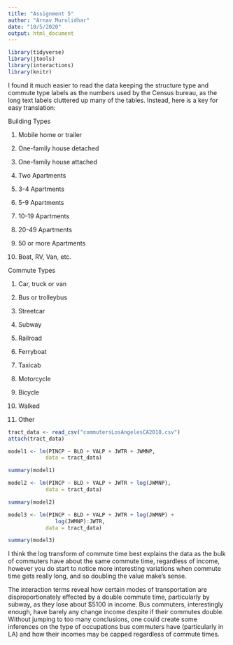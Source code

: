 ```yaml
---
title: "Assignment 5"
author: "Arnav Murulidhar"
date: "10/5/2020"
output: html_document
---
```


```r
library(tidyverse)
library(jtools)
library(interactions)
library(knitr)
```

I found it much easier to read the data keeping the structure type and commute type labels as the numbers used by the Census bureau, as the long text labels cluttered up many of the tables. Instead, here is a key for easy translation:

Building Types

1. Mobile home or trailer

2. One-family house detached

3. One-family house attached

4. Two Apartments

5. 3-4 Apartments

6. 5-9 Apartments

7. 10-19 Apartments

8. 20-49 Apartments

9. 50 or more Apartments

10. Boat, RV, Van, etc.


Commute Types

1. Car, truck or van

2. Bus or trolleybus

3. Streetcar

4. Subway

5. Railroad

6. Ferryboat

7. Taxicab

8. Motorcycle

9. Bicycle

10. Walked

12. Other

```r
tract_data <- read_csv("commutersLosAngelesCA2018.csv")
attach(tract_data)
```
``` r
model1 <- lm(PINCP ~ BLD + VALP + JWTR + JWMNP, 
            data = tract_data)

summary(model1)
```

``` r
model2 <- lm(PINCP ~ BLD + VALP + JWTR + log(JWMNP), 
            data = tract_data)

summary(model2)
```

``` r
model3 <- lm(PINCP ~ BLD + VALP + JWTR + log(JWMNP) +
               log(JWMNP):JWTR,
            data = tract_data)

summary(model3)
```


I think the log transform of commute time best explains the data as the bulk of commuters have about the same commute time, regardless of income, however you do start to notice more interesting variations when commute time gets really long, and so doubling the value make's sense.

The interaction terms reveal how certain modes of transportation are disproportionately effected by a double commute time, particularly by subway, as they lose about $5100 in income. Bus commuters, interestingly enough, have barely any change income despite if their commutes double. Without jumping to too many conclusions, one could create some inferences on the type of occupations bus commuters have (particularly in LA) and how their incomes may be capped regardless of commute times.